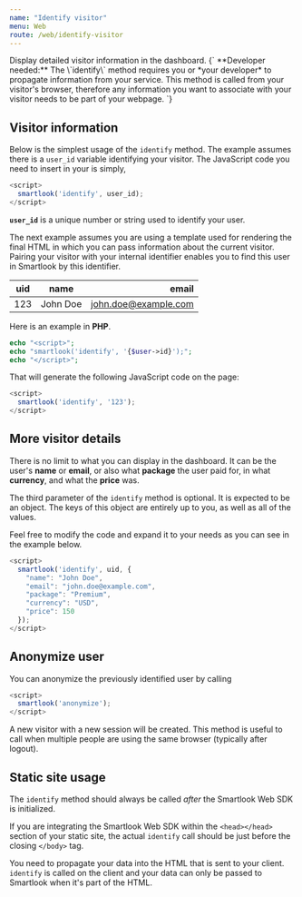 ```yaml
---
name: "Identify visitor"
menu: Web
route: /web/identify-visitor
---
```



<Title>Identify visitor</Title>
<Subtitle>Display detailed visitor information in the dashboard.</Subtitle>

<TextBlock kind="important">
{`
**Developer needed:** The \`identify\` method requires you or *your developer* to propagate information from your service. This method is called from your visitor's browser, therefore any information you want to associate with your visitor needs to be part of your webpage.
`}
</TextBlock>

## Visitor information

Below is the simplest usage of the `identify` method. The example assumes there is a `user_id` variable identifying your visitor. The JavaScript code you need to insert in your is simply,

```js
<script>
  smartlook('identify', user_id);
</script>
```

**`user_id`** is a unique number or string used to identify your user.

The next example assumes you are using a template used for rendering the final HTML in which you can pass information about the current visitor. Pairing your visitor with your internal identifier enables you to find this user in Smartlook by this identifier.


| uid        | name          | email                |
| ---------  |:-------------:| --------------------:|
| 123        | John Doe      | john.doe@example.com |

Here is an example in **PHP**.

```php
echo "<script>";
echo "smartlook('identify', '{$user->id}');";
echo "</script>";
```

That will generate the following JavaScript code on the page:

```js
<script>
  smartlook('identify', '123');
</script>
```

## More visitor details

There is no limit to what you can display in the dashboard. It can be the user's **name** or **email**, or also what **package** the user paid for, in what **currency**, and what the **price** was.

The third parameter of the `identify` method is optional. It is expected to be an object. The keys of this object are entirely up to you, as well as all of the values.

Feel free to modify the code and expand it to your needs as you can see in the example below.

```js
<script>
  smartlook('identify', uid, {
    "name": "John Doe",
    "email": "john.doe@example.com",
    "package": "Premium",
    "currency": "USD",
    "price": 150
  });
</script>
```

## Anonymize user

You can anonymize the previously identified user by calling

```js
<script>
  smartlook('anonymize');
</script>
```

A new visitor with a new session will be created.
This method is useful to call when multiple people are using the same browser (typically after logout).

## Static site usage

The `identify` method should always be called *after* the Smartlook Web SDK is initialized.

If you are integrating the Smartlook Web SDK within the `<head></head>` section of your static site, the actual `identify` call should be just before the closing `</body>` tag.

You need to propagate your data into the HTML that is sent to your client. `identify` is called on the client and your data can only be passed to Smartlook when it's part of the HTML.
